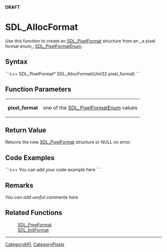 <!-- pragma section-numbers off -->
<!-- pragma camelcase off -->
'''DRAFT'''

= SDL_AllocFormat =
Use this function to create an [[SDL_PixelFormat]] structure from an ,,a pixel format enum,, [[SDL_PixelFormatEnum]].


== Syntax ==
```c++
SDL_PixelFormat* SDL_AllocFormat(Uint32 pixel_format)
```

== Function Parameters ==
{|
|'''pixel_format'''
|one of the [[SDL_PixelFormatEnum]] values
|}

== Return Value ==
Returns the new [[SDL_PixelFormat]] structure or NULL on error.

== Code Examples ==
```c++
You can add your code example here
```

== Remarks ==
''You can add useful comments here''

== Related Functions ==
:[[SDL_FreeFormat]]
:[[SDL_InitFormat]]

----
[[CategoryAPI]], [[CategoryPixels]]
